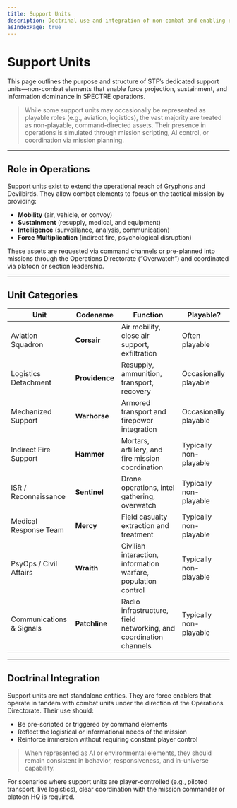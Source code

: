 ```yaml
---
title: Support Units
description: Doctrinal use and integration of non-combat and enabling elements within the SPECTRE Task Force.
asIndexPage: true
---
```


# Support Units

This page outlines the purpose and structure of STF’s dedicated support units—non-combat elements that enable force projection, sustainment, and information dominance in SPECTRE operations.

> While some support units may occasionally be represented as playable roles (e.g., aviation, logistics), the vast majority are treated as non-playable, command-directed assets. Their presence in operations is simulated through mission scripting, AI control, or coordination via mission planning.

---

## Role in Operations

Support units exist to extend the operational reach of Gryphons and Devilbirds. They allow combat elements to focus on the tactical mission by providing:

- **Mobility** (air, vehicle, or convoy)
- **Sustainment** (resupply, medical, and equipment)
- **Intelligence** (surveillance, analysis, communication)
- **Force Multiplication** (indirect fire, psychological disruption)

These assets are requested via command channels or pre-planned into missions through the Operations Directorate (“Overwatch”) and coordinated via platoon or section leadership.

---

## Unit Categories

| Unit                     | Codename       | Function                                                          | Playable?              |
| ------------------------ | -------------- | ----------------------------------------------------------------- | ---------------------- |
| Aviation Squadron        | **Corsair**    | Air mobility, close air support, exfiltration                     | Often playable         |
| Logistics Detachment     | **Providence** | Resupply, ammunition, transport, recovery                         | Occasionally playable  |
| Mechanized Support       | **Warhorse**   | Armored transport and firepower integration                       | Occasionally playable  |
| Indirect Fire Support    | **Hammer**     | Mortars, artillery, and fire mission coordination                 | Typically non-playable |
| ISR / Reconnaissance     | **Sentinel**   | Drone operations, intel gathering, overwatch                      | Typically non-playable |
| Medical Response Team    | **Mercy**      | Field casualty extraction and treatment                           | Typically non-playable |
| PsyOps / Civil Affairs   | **Wraith**     | Civilian interaction, information warfare, population control     | Typically non-playable |
| Communications & Signals | **Patchline**  | Radio infrastructure, field networking, and coordination channels | Typically non-playable |

---

## Doctrinal Integration

Support units are not standalone entities. They are force enablers that operate in tandem with combat units under the direction of the Operations Directorate. Their use should:

- Be pre-scripted or triggered by command elements
- Reflect the logistical or informational needs of the mission
- Reinforce immersion without requiring constant player control

> When represented as AI or environmental elements, they should remain consistent in behavior, responsiveness, and in-universe capability.

For scenarios where support units are player-controlled (e.g., piloted transport, live logistics), clear coordination with the mission commander or platoon HQ is required.
